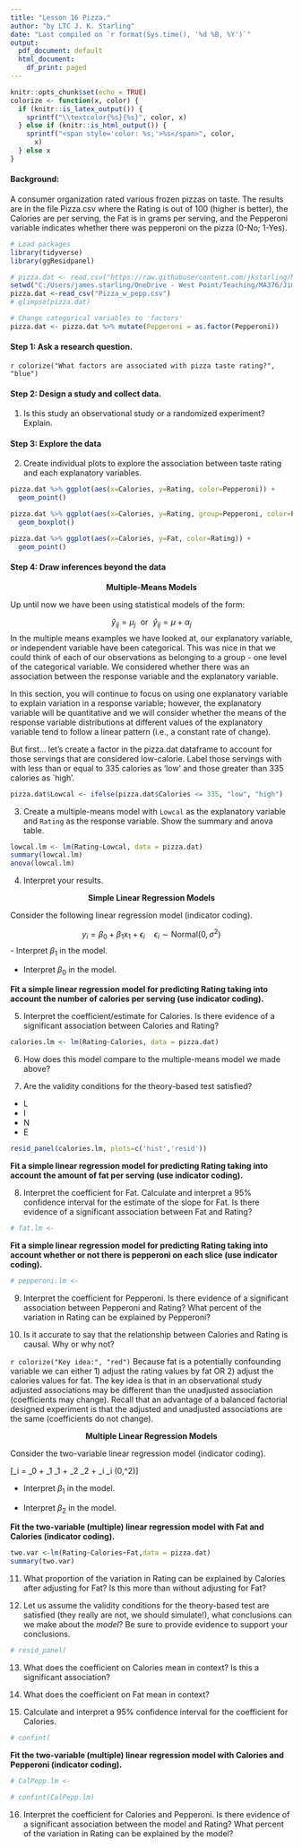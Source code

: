 ```yaml
---
title: "Lesson 16 Pizza."
author: "by LTC J. K. Starling"
date: "Last compiled on `r format(Sys.time(), '%d %B, %Y')`"
output:
  pdf_document: default
  html_document:
    df_print: paged
---
```


```r
knitr::opts_chunk$set(echo = TRUE)
colorize <- function(x, color) {
  if (knitr::is_latex_output()) {
    sprintf("\\textcolor{%s}{%s}", color, x)
  } else if (knitr::is_html_output()) {
    sprintf("<span style='color: %s;'>%s</span>", color, 
      x)
  } else x
}
```


#### Background:
A consumer organization rated various frozen pizzas on taste. The results are in the file Pizza.csv where the Rating is out of 100 (higher is better), the Calories are per serving, the Fat is in grams per serving, and the Pepperoni variable indicates whether there was pepperoni on the pizza (0-No; 1-Yes).

```r
# Load packages
library(tidyverse)
library(ggResidpanel)

# pizza.dat <- read.csv("https://raw.githubusercontent.com/jkstarling/MA376/main/Pizza_w_pepp.csv", stringsAsFactors = TRUE, fileEncoding = "UTF-8-BOM")
setwd("C:/Users/james.starling/OneDrive - West Point/Teaching/MA376/JimsLessons/Block III/LSN16/")
pizza.dat <-read_csv("Pizza_w_pepp.csv")
# glimpse(pizza.dat)

# Change categorical variables to 'factors'
pizza.dat <- pizza.dat %>% mutate(Pepperoni = as.factor(Pepperoni))
```

#### Step 1: Ask a research question.

`r colorize("What factors are associated with pizza taste rating?", "blue")`


#### Step 2: Design a study and collect data.
(@) Is this study an observational study or a randomized experiment? Explain.
\vspace{0.5in}



#### Step 3: Explore the data

(@) Create individual plots to explore the association between taste rating and each explanatory variables.
```r
pizza.dat %>% ggplot(aes(x=Calories, y=Rating, color=Pepperoni)) +
  geom_point()

pizza.dat %>% ggplot(aes(x=Calories, y=Rating, group=Pepperoni, color=Pepperoni)) +
  geom_boxplot()

pizza.dat %>% ggplot(aes(x=Calories, y=Fat, color=Rating)) +
  geom_point()

```

#### Step 4: Draw inferences beyond the data


<center> **Multiple-Means Models** </center>

Up until now we have been using statistical models of the form:

$$\hat{y}_{ij} = \mu_j \,\, \text{ or } \,\, \hat{y}_{ij} = \mu + \alpha_{j}$$
In the multiple means examples we have looked at, our explanatory variable, or independent variable have been categorical.  This was nice in that we could think of each of our observations as belonging to a group - one level of the categorical variable. We considered whether there was an association between the response variable and the explanatory variable.

In this section, you will continue to focus on using one explanatory variable to explain variation in a response variable; however, the explanatory variable will be quantitative and we will consider whether the means of the response variable distributions at different values of the explanatory variable tend to follow a linear pattern (i.e., a constant rate of change). 

But first... let's create a factor in the pizza.dat dataframe to account for those servings that are considered low-calorie. Label those servings with with less than or equal to 335 calories as 'low' and those greater than 335 calories as `high'. 
\vspace{0.5in}

```r
pizza.dat$Lowcal <- ifelse(pizza.dat$Calories <= 335, "low", "high")
```


(@) Create a multiple-means model with `Lowcal` as the explanatory variable and `Rating` as the response variable. Show the summary and anova table. 
\vspace{0.5in}

```r
lowcal.lm <- lm(Rating~Lowcal, data = pizza.dat)
summary(lowcal.lm)
anova(lowcal.lm)
```

(@) Interpret your results. 
\vspace{0.5in}



<center> **Simple Linear Regression Models** </center>

Consider the following linear regression model (indicator coding).

$$y_i = \beta_0 + \beta_1 \text{x}_1 + \epsilon_i \quad \epsilon_i \sim \text{Normal}(0,\sigma^2)$$
- Interpret $\beta_1$ in the model.
\vspace{0.5in}

 
- Interpret $\beta_0$ in the model.
\vspace{0.5in}



**Fit a simple linear regression model for predicting Rating taking into account the number of calories per serving (use indicator coding).**

(@) Interpret the coefficient/estimate for Calories. Is there evidence of a significant association between Calories and Rating? 
\vspace{0.5in}

```r
calories.lm <- lm(Rating~Calories, data = pizza.dat)
```


(@) How does this model compare to the multiple-means model we made above? 
\vspace{0.5in}



(@) Are the validity conditions for the theory-based test satisfied?

- L  
- I 
- N 
- E 
 
```r
resid_panel(calories.lm, plots=c('hist','resid'))
```
\vspace{0.5in}



**Fit a simple linear regression model for predicting Rating taking into account the amount of fat per serving (use indicator coding).**

(@) Interpret the coefficient for Fat. Calculate and interpret a 95% confidence interval for the estimate of the slope for Fat.  Is there evidence of a significant association between Fat and Rating? 
\vspace{0.5in}

```r
# fat.lm <- 
```




**Fit a simple linear regression model for predicting Rating taking into account whether or not there is pepperoni on each slice (use indicator coding).**

```r
# pepperoni.lm <- 
```
(@) Interpret the coefficient for Pepperoni. Is there evidence of a significant association between Pepperoni and Rating? What percent of the variation in Rating can be explained by Pepperoni? 
\vspace{0.5in}




(@) Is it accurate to say that the relationship between Calories and Rating is causal. Why or why not? 
\vspace{0.5in}



`r colorize("Key idea:", "red")` Because fat is a potentially confounding variable we can either 1) adjust the rating values by fat OR 2) adjust the calories values for fat. The key idea is that in an observational study adjusted associations  may be different than the unadjusted association (coefficients may change). Recall that an advantage of a balanced factorial designed experiment is that the adjusted and unadjusted associations are the same (coefficients do not change). 


 


<center> **Multiple Linear Regression Models** </center>

Consider the two-variable linear regression model (indicator coding).

\[\small \text{y}_i = \beta_0 + \beta_1 \text{x}_1 + \beta_2 \text{x}_2 + \epsilon_i \quad \epsilon_i \sim \text{Normal}(0,\sigma^2)\]

- Interpret $\beta_1$ in the model.
\vspace{0.5in}

- Interpret $\beta_2$ in the model.
\vspace{0.5in}


**Fit the two-variable (multiple) linear regression model with Fat and Calories (indicator coding).**

```r
two.var <-lm(Rating~Calories+Fat,data = pizza.dat)
summary(two.var)
```

(@) What proportion of the variation in Rating can be explained by Calories after adjusting for Fat? Is this more than without adjusting for Fat?
  \vspace{0.5in}



(@) Let us assume the validity conditions for the theory-based test are satisfied (they really are not, we should simulate!), what conclusions can we make about the *model*? Be sure to provide evidence to support your conclusions.
\vspace{0.5in}

```r
# resid_panel(
```


(@) What does the coefficient on Calories mean in context? Is this a significant association? 
\vspace{0.5in}



(@) What does the coefficient on Fat mean in context? 
\vspace{0.5in}



(@) Calculate and interpret a 95% confidence interval for the coefficient for Calories. 
\vspace{0.5in}

```r
# confint(
```



**Fit the two-variable (multiple) linear regression model with Calories and Pepperoni (indicator coding).**
```r
# CalPepp.lm <-

# confint(CalPepp.lm) 
```

(@) Interpret the coefficient for Calories and Pepperoni. Is there evidence of a significant association between the model and Rating? What percent of the variation in Rating can be explained by the model? 
\vspace{0.5in}






